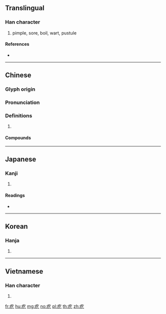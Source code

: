 {{character info/new}}
==Translingual==

===Han character===
{{Han char|rn=104|rad=疒|as=03|sn=8|four=00117|canj=KON}}

# pimple, sore, boil, wart, pustule

====References====
* {{Han ref|kx=0769.120|dkj=22032|dj=1179.150|hdz=42660.130|uh=7599|ud=30105|bh=AAB8|bd=43704}}

----

==Chinese==
{{zh-forms}}

===Glyph origin===
{{Han etym}}

===Pronunciation===
{{zh-pron
|m=gē
|c=ngat6,gat1,gat6
|mc=y
|oc=y
|cat=
}}

===Definitions===
{{zh-hanzi}}

# {{rfdef|zh}}

====Compounds====
{{zh-der|仇疙瘩|吉丁疙疸|疙搭|疙渣兒|疙疙瘩瘩|疙疸|疙瘩|疙瘩事|疙瘩湯|疙瘩腔|疙顫顫|老疙瘩|解開疙瘩|雞皮疙瘩|鬼飯疙瘩|麵疙瘩}}

----

==Japanese==

===Kanji===
{{ja-kanji|grade=|rs=疒03}}

# {{defn|lang=ja|sort=疒03}}

====Readings====
* {{ja-readings|on=[[ぎつ]] (gitsu), [[ごち]] (gochi), [[き]] (ki), [[け]] (ke)|kun=[[おろか]] (oroka)|nanori=}}

----

==Korean==

===Hanja===
{{ko-hanja|hangeul=흘|eumhun=|rv=heul|mr=hŭl|y=hul}}

# {{defn|lang=ko|sort=疒03}}

----

==Vietnamese==

===Han character===
{{vi-hantu|[[ngật]], [[ngất]]|rs=疒03}}

# {{defn|lang=vi|sort=疒03}}

[[fr:疙]]
[[hu:疙]]
[[mg:疙]]
[[no:疙]]
[[pl:疙]]
[[th:疙]]
[[zh:疙]]